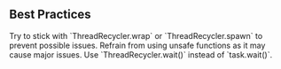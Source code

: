 
## Best Practices
<Callout emoji="📃">
    Try to stick with `ThreadRecycler.wrap` or `ThreadRecycler.spawn` to prevent possible issues.
    Refrain from using unsafe functions as it may cause major issues. Use `ThreadRecycler.wait()` instead of `task.wait()`.
</Callout>
